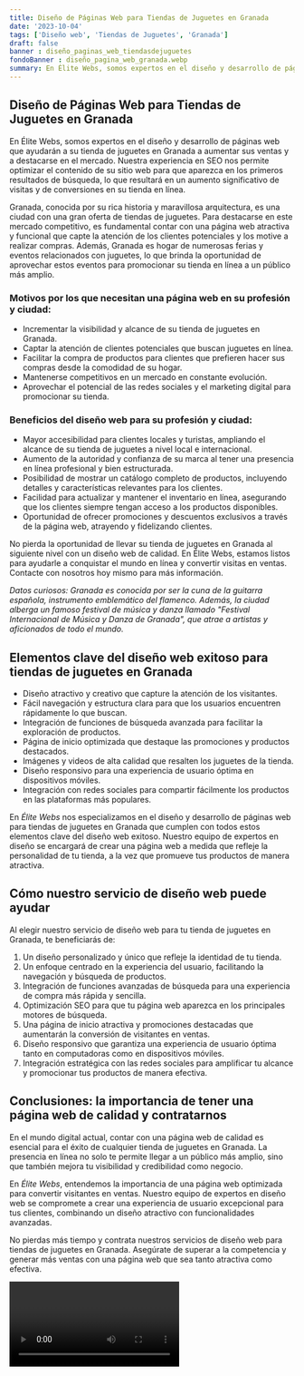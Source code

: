 ```yaml
---
title: Diseño de Páginas Web para Tiendas de Juguetes en Granada
date: '2023-10-04'
tags: ['Diseño web', 'Tiendas de Juguetes', 'Granada']
draft: false
banner : diseño_paginas_web_tiendasdejuguetes
fondoBanner : diseño_pagina_web_granada.webp
summary: En Élite Webs, somos expertos en el diseño y desarrollo de páginas web que ayudarán a su tienda de juguetes en Granada a aumentar sus ventas y a destacarse en el mercado. Nuestra experiencia en SEO nos permite optimizar el contenido de su sitio web para que aparezca en los primeros resultados de búsqueda, lo que resultará en un aumento significativo de visitas y de conversiones en su tienda en línea.
---
```


## Diseño de Páginas Web para Tiendas de Juguetes en Granada

En Élite Webs, somos expertos en el diseño y desarrollo de páginas web que ayudarán a su tienda de juguetes en Granada a aumentar sus ventas y a destacarse en el mercado. Nuestra experiencia en SEO nos permite optimizar el contenido de su sitio web para que aparezca en los primeros resultados de búsqueda, lo que resultará en un aumento significativo de visitas y de conversiones en su tienda en línea.

Granada, conocida por su rica historia y maravillosa arquitectura, es una ciudad con una gran oferta de tiendas de juguetes. Para destacarse en este mercado competitivo, es fundamental contar con una página web atractiva y funcional que capte la atención de los clientes potenciales y los motive a realizar compras. Además, Granada es hogar de numerosas ferias y eventos relacionados con juguetes, lo que brinda la oportunidad de aprovechar estos eventos para promocionar su tienda en línea a un público más amplio.

### Motivos por los que necesitan una página web en su profesión y ciudad:

- Incrementar la visibilidad y alcance de su tienda de juguetes en Granada.
- Captar la atención de clientes potenciales que buscan juguetes en línea.
- Facilitar la compra de productos para clientes que prefieren hacer sus compras desde la comodidad de su hogar.
- Mantenerse competitivos en un mercado en constante evolución.
- Aprovechar el potencial de las redes sociales y el marketing digital para promocionar su tienda.

### Beneficios del diseño web para su profesión y ciudad:

- Mayor accesibilidad para clientes locales y turistas, ampliando el alcance de su tienda de juguetes a nivel local e internacional.
- Aumento de la autoridad y confianza de su marca al tener una presencia en línea profesional y bien estructurada.
- Posibilidad de mostrar un catálogo completo de productos, incluyendo detalles y características relevantes para los clientes.
- Facilidad para actualizar y mantener el inventario en línea, asegurando que los clientes siempre tengan acceso a los productos disponibles.
- Oportunidad de ofrecer promociones y descuentos exclusivos a través de la página web, atrayendo y fidelizando clientes.

No pierda la oportunidad de llevar su tienda de juguetes en Granada al siguiente nivel con un diseño web de calidad. En Élite Webs, estamos listos para ayudarle a conquistar el mundo en línea y convertir visitas en ventas. Contacte con nosotros hoy mismo para más información.

*Datos curiosos: Granada es conocida por ser la cuna de la guitarra española, instrumento emblemático del flamenco. Además, la ciudad alberga un famoso festival de música y danza llamado "Festival Internacional de Música y Danza de Granada", que atrae a artistas y aficionados de todo el mundo.*

<GifSeo />

<Cta />

## Elementos clave del diseño web exitoso para tiendas de juguetes en Granada

- Diseño atractivo y creativo que capture la atención de los visitantes.
- Fácil navegación y estructura clara para que los usuarios encuentren rápidamente lo que buscan.
- Integración de funciones de búsqueda avanzada para facilitar la exploración de productos.
- Página de inicio optimizada que destaque las promociones y productos destacados.
- Imágenes y videos de alta calidad que resalten los juguetes de la tienda.
- Diseño responsivo para una experiencia de usuario óptima en dispositivos móviles.
- Integración con redes sociales para compartir fácilmente los productos en las plataformas más populares.

En *Élite Webs* nos especializamos en el diseño y desarrollo de páginas web para tiendas de juguetes en Granada que cumplen con todos estos elementos clave del diseño web exitoso. Nuestro equipo de expertos en diseño se encargará de crear una página web a medida que refleje la personalidad de tu tienda, a la vez que promueve tus productos de manera atractiva.

## Cómo nuestro servicio de diseño web puede ayudar

Al elegir nuestro servicio de diseño web para tu tienda de juguetes en Granada, te beneficiarás de:

1. Un diseño personalizado y único que refleje la identidad de tu tienda.
2. Un enfoque centrado en la experiencia del usuario, facilitando la navegación y búsqueda de productos.
3. Integración de funciones avanzadas de búsqueda para una experiencia de compra más rápida y sencilla.
4. Optimización SEO para que tu página web aparezca en los principales motores de búsqueda.
5. Una página de inicio atractiva y promociones destacadas que aumentarán la conversión de visitantes en ventas.
6. Diseño responsivo que garantiza una experiencia de usuario óptima tanto en computadoras como en dispositivos móviles.
7. Integración estratégica con las redes sociales para amplificar tu alcance y promocionar tus productos de manera efectiva.

## Conclusiones: la importancia de tener una página web de calidad y contratarnos

En el mundo digital actual, contar con una página web de calidad es esencial para el éxito de cualquier tienda de juguetes en Granada. La presencia en línea no solo te permite llegar a un público más amplio, sino que también mejora tu visibilidad y credibilidad como negocio.

En *Élite Webs*, entendemos la importancia de una página web optimizada para convertir visitantes en ventas. Nuestro equipo de expertos en diseño web se compromete a crear una experiencia de usuario excepcional para tus clientes, combinando un diseño atractivo con funcionalidades avanzadas.

No pierdas más tiempo y contrata nuestros servicios de diseño web para tiendas de juguetes en Granada. Asegúrate de superar a la competencia y generar más ventas con una página web que sea tanto atractiva como efectiva.

<Video />

<CtaBot job='Tiendas de Juguetes' city='Granada'/>

<Gmaps query='Granada+españa+maps' />